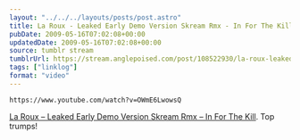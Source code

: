 ```yaml
---
layout: "../../../layouts/posts/post.astro"
title: La Roux - Leaked Early Demo Version Skream Rmx - In For The Kill
pubDate: 2009-05-16T07:02:08+00:00
updatedDate: 2009-05-16T07:02:08+00:00
source: tumblr stream
tumblrUrl: https://stream.anglepoised.com/post/108522930/la-roux-leaked-early-demo-version-skream-rmx
tags: ["linklog"]
format: "video"
---
```


`https://www.youtube.com/watch?v=OWmE6LwowsQ`

[La Roux &#8211; Leaked Early Demo Version Skream Rmx &#8211; In For The Kill][1]. Top trumps!

[1]: https://www.youtube.com/watch?v=OWmE6LwowsQ
